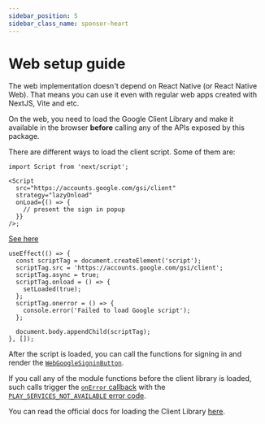```yaml
---
sidebar_position: 5
sidebar_class_name: sponsor-heart
---
```


# Web setup guide

The web implementation doesn't depend on React Native (or React Native Web). That means you can use it even with regular web apps created with NextJS, Vite and etc.


<Banner />

On the web, you need to load the Google Client Library and make it available in the browser **before** calling any of the APIs exposed by this package.

There are different ways to load the client script. Some of them are:


<Tabs>
  <TabItem value="Next.js" label="Next.js">

```tsx
import Script from 'next/script';

<Script
  src="https://accounts.google.com/gsi/client"
  strategy="lazyOnload"
  onLoad={() => {
    // present the sign in popup
  }}
/>;
```

  </TabItem>

  <TabItem value="html" label="Simple html">

[See here](https://developers.google.com/identity/gsi/web/guides/client-library)

  </TabItem>

  <TabItem value="useEffect" label="useEffect">

```tsx
useEffect(() => {
  const scriptTag = document.createElement('script');
  scriptTag.src = 'https://accounts.google.com/gsi/client';
  scriptTag.async = true;
  scriptTag.onload = () => {
    setLoaded(true);
  };
  scriptTag.onerror = () => {
    console.error('Failed to load Google script');
  };

  document.body.appendChild(scriptTag);
}, []);
```

  </TabItem>

</Tabs>

After the script is loaded, you can call the functions for signing in and render the [`WebGoogleSigninButton`](/docs/buttons/web).

If you call any of the module functions before the client library is loaded, such calls trigger the [`onError` callback](/docs/api#webonetapsignincallbacks) with the [`PLAY_SERVICES_NOT_AVAILABLE` error code](../errors#status-codes).

You can read the official docs for loading the Client Library [here](https://developers.google.com/identity/gsi/web/guides/client-library).
